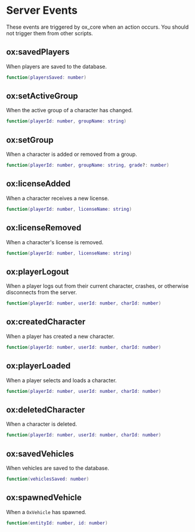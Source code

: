 
# Server Events

<Callout type="warning">
These events are triggered by ox_core when an action occurs. You should not trigger them from other scripts.
</Callout>

## ox:savedPlayers

When players are saved to the database.

```lua
function(playersSaved: number)
```

## ox:setActiveGroup

When the active group of a character has changed.

```lua
function(playerId: number, groupName: string)
```

## ox:setGroup

When a character is added or removed from a group.

```lua
function(playerId: number, groupName: string, grade?: number)
```

## ox:licenseAdded

When a character receives a new license.

```lua
function(playerId: number, licenseName: string)
```

## ox:licenseRemoved

When a character's license is removed.

```lua
function(playerId: number, licenseName: string)
```

## ox:playerLogout

When a player logs out from their current character, crashes, or otherwise disconnects from the server.

```lua
function(playerId: number, userId: number, charId: number)
```

## ox:createdCharacter

When a player has created a new character.

```lua
function(playerId: number, userId: number, charId: number)
```

## ox:playerLoaded

When a player selects and loads a character.

```lua
function(playerId: number, userId: number, charId: number)
```

## ox:deletedCharacter

When a character is deleted.

```lua
function(playerId: number, userId: number, charId: number)
```

## ox:savedVehicles

When vehicles are saved to the database.

```lua
function(vehiclesSaved: number)
```

## ox:spawnedVehicle

When a `OxVehicle` has spawned.

```lua
function(entityId: number, id: number)
```